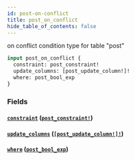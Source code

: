 ```yaml
---
id: post-on-conflict
title: post_on_conflict
hide_table_of_contents: false
---
```


on conflict condition type for table "post"

```graphql
input post_on_conflict {
  constraint: post_constraint!
  update_columns: [post_update_column!]!
  where: post_bool_exp
}
```

### Fields

#### [`constraint`](#) ([`post_constraint!`](../enums/post-constraint))

#### [`update_columns`](#) ([`[post_update_column!]!`](../enums/post-update-column))

#### [`where`](#) ([`post_bool_exp`](../inputs/post-bool-exp))
